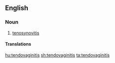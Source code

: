 ==English==

===Noun===
{{en-noun|-|tendovaginitides}}

# {{label|en|pathology|dated}} [[tenosynovitis]]

====Translations====
{{trans-see|tenosynovitis}}

[[hu:tendovaginitis]]
[[sh:tendovaginitis]]
[[ta:tendovaginitis]]